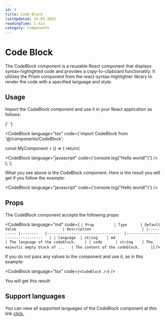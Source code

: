 ```yaml
---
id: 4
title: Code Block
lastUpdated: 24-05-2023
readingTime: 1 min
category: Components
---
```


# Code Block

The CodeBlock component is a reusable React component that displays syntax-highlighted code and provides a copy-to-clipboard functionality. It utilizes the Prism component from the react-syntax-highlighter library to render the code with a specified language and style.

## Usage

Import the CodeBlock component and use it in your React application as follows:

{' '}

<CodeBlock language="tsx" code={`import CodeBlock from '@/components/CodeBlock';

const MyComponent = () => {
	return(
		<div>
			<CodeBlock language="javascript" code={'console.log("Hello world!")'} />
		</div>
	); 
};


What you see above is the CodeBlock component. Here is the result you will get if you follow the example:

<CodeBlock language="javascript" code={'console.log("Hello world!")'} />

## Props
The CodeBlock component accepts the following props:

<CodeBlock language="md" code={
`| Prop     	| Type   	| Default Value                   	| Description                    	|
|----------	|--------	|---------------------------------	|--------------------------------	|
| language 	| string 	| md                              	| The language of the codeblock. 	|
| code     	| string 	| The majestic empty block of ... 	| The content of the codeblock.  	|`} />
     
If you do not pass any values to the component and use it, as in this example:

<CodeBlock language="tsx" code={`<CodeBlock />`} />

You will get this result:

<CodeBlock />

## Support languages

You can view all supported languages of the CodeBlock component at this link
<a href="https://github.com/react-syntax-highlighter/react-syntax-highlighter/blob/master/AVAILABLE_LANGUAGES_HLJS.MD" target="_blank">click.</a>


